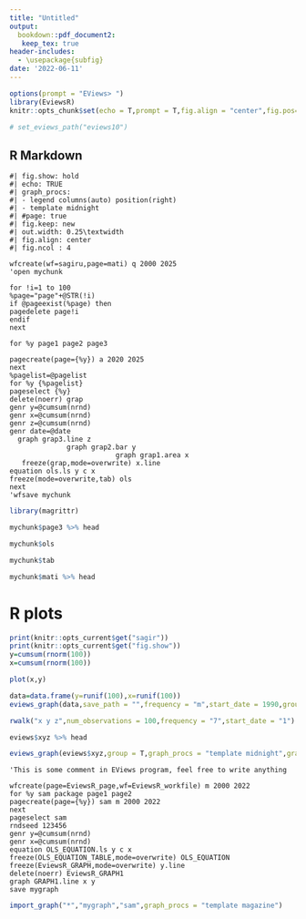 ```yaml
---
title: "Untitled"
output: 
  bookdown::pdf_document2:
   keep_tex: true
header-includes:
  - \usepackage{subfig}
date: '2022-06-11'
---
```


```r
options(prompt = "EViews> ")
library(EviewsR)
knitr::opts_chunk$set(echo = T,prompt = T,fig.align = "center",fig.pos="h",out.width = "0.45\\textwidth")

# set_eviews_path("eviews10")
```

## R Markdown

```eviews
#| fig.show: hold
#| echo: TRUE
#| graph_procs: 
#| - legend columns(auto) position(right)
#| - template midnight
#| #page: true
#| fig.keep: new
#| out.width: 0.25\textwidth
#| fig.align: center
#| fig.ncol : 4

wfcreate(wf=sagiru,page=mati) q 2000 2025
'open mychunk

for !i=1 to 100
%page="page"+@STR(!i)
if @pageexist(%page) then
pagedelete page!i
endif
next

for %y page1 page2 page3  

pagecreate(page={%y}) a 2020 2025
next
%pagelist=@pagelist
for %y {%pagelist}
pageselect {%y}
delete(noerr) grap
genr y=@cumsum(nrnd)
genr x=@cumsum(nrnd)
genr z=@cumsum(nrnd)
genr date=@date
  graph grap3.line z   
              graph grap2.bar y 
                          graph grap1.area x  
   freeze(grap,mode=overwrite) x.line
equation ols.ls y c x
freeze(mode=overwrite,tab) ols
next
'wfsave mychunk

```



```r
library(magrittr)

mychunk$page3 %>% head

mychunk$ols 

mychunk$tab

mychunk$mati %>% head 
```

# R plots



```r
print(knitr::opts_current$get("sagir"))
print(knitr::opts_current$get("fig.show"))
y=cumsum(rnorm(100))
x=cumsum(rnorm(100))

plot(x,y)
```

```r
data=data.frame(y=runif(100),x=runif(100))
eviews_graph(data,save_path = "",frequency = "m",start_date = 1990,group = F,options = "m",graph_procs = "template eviews5")

```


```r
rwalk("x y z",num_observations = 100,frequency = "7",start_date = "1")

eviews$xyz %>% head

eviews_graph(eviews$xyz,group = T,graph_procs = "template midnight",graph_command = "line")
```



```eviews
'This is some comment in EViews program, feel free to write anything

wfcreate(page=EviewsR_page,wf=EviewsR_workfile) m 2000 2022
for %y sam package page1 page2
pagecreate(page={%y}) sam m 2000 2022
next
pageselect sam
rndseed 123456
genr y=@cumsum(nrnd)
genr x=@cumsum(nrnd)
equation OLS_EQUATION.ls y c x
freeze(OLS_EQUATION_TABLE,mode=overwrite) OLS_EQUATION
freeze(EviewsR_GRAPH,mode=overwrite) y.line
delete(noerr) EviewsR_GRAPH1
graph GRAPH1.line x y
save mygraph
```


```r
import_graph("*","mygraph","sam",graph_procs = "template magazine")

```
